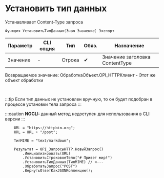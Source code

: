 ﻿---
sidebar_position: 5
description:  Устанавливает Content-Type запросаСтраницы
keywords: [1C, 1С, 1С:Предприятие, 1С:Предприятие 8.3, API, Интеграция, Сервисы, Обмен, OneScript, CLI, HTTP-клиент]
---


# Установить тип данных 
 Устанавливает Content-Type запроса



`Функция УстановитьТипДанных(Знач Значение) Экспорт`

  | Параметр | CLI опция | Тип | Обяз. | Назначение |
  |-|-|-|-|-|
  | Значение | - | Строка | &#x2714; | Значение заголовка ContentType |

  
  Возвращаемое значение:   ОбработкаОбъект.OPI_HTTPКлиент -  Этот же объект обработки

<br/>

:::tip
Если тип данных не установлен вручную, то он будет подобран в процессе установки тела запроса
:::

:::caution
**NOCLI:** данный метод недоступен для использования в CLI версии
:::
<br/>



```bsl title="Пример использования для 1С:Предприятие/OneScript"
    URL = "https://httpbin.org";
    URL = URL + "/post";

    ТипMIME = "text/markdown";

    Результат = OPI_ЗапросыHTTP.НовыйЗапрос()
        .Инициализировать(URL)
        .УстановитьСтроковоеТело("# Привет мир!")
        .УстановитьТипДанных(ТипMIME) // <---
        .ОбработатьЗапрос("POST")
        .ВернутьОтветКакJSONКоллекцию();
```
    





